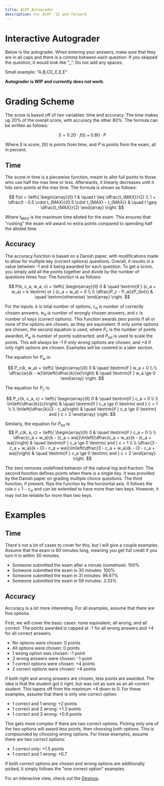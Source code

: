 ```yaml
---
title: ACOT Autograder
description: For ACOT '21 and forward
---
```



# Interactive Autograder

Below is the autograder.
When entering your answers, make sure that they are in all caps and there is a comma between each question.
If you skipped the question, it would look like ",,".
Do not add any spaces.

Small example: "A,B,CD,,E,E,E"

**Autograder is WIP and currently does not work.**

<Autograder/>
<p/>

# Grading Scheme

The score is based off of two variables: time and accuracy.
The time makes up 20% of the overall score, with accuracy the other 80%.
The formula can be written as follows:

$$
S = 0.20 \cdot f(t) + 0.80 \cdot P
$$

Where $S$ is score, $f(t)$ is points from time, and $P$ is points from the exam, all in percent.

## Time
The score in time is a piecewise function, meant to allot full points to those who use half the max time or less.
Afterwards, it linearly decreases until it hits zero points at the max time.
The formula is shown as follows: 

$$
f(x) = 
\left\{
	\begin{array}{ll}
			1 																															& \quad t \leq \dfrac{t_{MAX}}{2} \\
			1 + \dfrac{t - 0.5 \cdot t_{MAX}}{0.5 \cdot t_{MAX} - t_{MAX}} 	& \quad t \geq \dfrac{t_{MAX}}{2}
	\end{array}
\right.
$$

Where $t_{MAX}$ is the maximum time alloted for the exam.
This ensures that "rushing" the exam will award no extra points compared to spending half the alloted time.


## Accuracy

The accuracy function is based on a Danish paper, with modifications made to allow for multiple key (correct options) questions.
Overall, it results in a value between -1 and 4 being awarded for each question.
To get a score, you simply add all the points together and divide by the number of questions times four.
The function is as follows:

$$
P(k, c_a, w_a, c) = 
\left\{
	\begin{array}{ll}
			0 													& \quad \textrm{if } (c_a + w_a) = k \textrm{ or } (c_a + w_a) = 0 \\ \\
			\dfrac{P_c - P_w}{P_{tot}} 	& \quad \textrm{otherwise}
	\end{array}
\right.
$$

For the inputs: $k$ is total number of options, $c_a$ is number of correctly chosen answers, $w_a$ is number of wrongly chosen answers, and $c$ is number of keys (correct options).
This function awards zero points if all or none of the options are chosen, as they are equivalent.
If only some options are chosen, the second equation is used, where $P_c$ is the number of points awarded, $P_w$ is number of points subtracted, and $P_{tot}$ is used to scale the points.
This will always be -1 if only wrong options are chosen, and +4 if only right options are chosen.
Examples will be covered in a later section.

The equation for $P_w$ is:

$$
P_c(k, w_a) =
\left\{
	\begin{array}{ll}
			0 																									& \quad \textrm{if } w_a = 0 \\ \\
			\dfrac{w}{k - w}\ln\left(\dfrac{k}{w}\right) 				& \quad \textrm{if } w_a \ge 0
	\end{array}
\right.
$$

The equation for $P_c$ is:

$$
P_c(k, c_a, c) =
\left\{
	\begin{array}{ll}
			0 																	& \quad \textrm{if } c_a = 0 \\ \\
			\ln\left(\dfrac{k}{c}\right) 				& \quad \textrm{if } c_a \ge 0 \textrm{ and } c = 1 \\ \\
			\ln\left(\dfrac{k}{3 - c_a}\right)	& \quad \textrm{if } c_a \ge 0 \textrm{ and } c = 2
	\end{array}
\right.
$$

Similarly, the equation for $P_{tot}$ is:
$$
P_c(k, a, c) =
\left\{
	\begin{array}{ll}
			0 																	& \quad \textrm{if } c_a = 0 \\ \\
			\dfrac{c_a + w_a}{k - (c_a + wa)}\ln\left(\dfrac{c_a + w_a}{k - (c_a + wa)}\right) 				& \quad \textrm{if } c_a \ge 0 \textrm{ and } c = 1 \\ \\
			\dfrac{3 - c_a + w_a}{k - (3 - c_a + wa)}\ln\left(\dfrac{3 - c_a + w_a}{k - (3 - c_a + wa)}\right)	& \quad \textrm{if } c_a \ge 0 \textrm{ and } c = 2
	\end{array}
\right.
$$

The zero removes undefined behavior of the natural log and fraction.
The second function defines points when there is a single key.
It was provided by the Danish paper on grading multiple choice questions.
The third function, if present, flips the funciton by the horizontal axis.
It follows the rule $c + 1 - c_a$ and can be extended to have more than two keys.
However, it may not be reliable for more than two keys.

# Examples

## Time

There's not a lot of cases to cover for this, but I will give a couple examples.
Assume that the exam is 60 minutes long, meaning you get full credit if you turn it in within 30 minutes.

 - Someone submitted the exam after a minute (somehow): 100%
 - Someone submitted the exam in 30 minutes: 100%
 - Someone submitted the exam in 31 minutes: 96.67%
 - Someone submitted the exam in 59 minutes: 3.33%


## Accuracy

Accuracy is a lot more interesting.
For all examples, assume that there are five options.

First, we will cover the basic cases: none equivalent, all wrong, and all correct.
The points awarded is capped at -1 for all wrong answers and +4 for all correct answers.

 - No options were chosen: 0 points
 - All options were chosen: 0 points
 - 1 wrong option was chosen: -1 point
 - 2 wrong answers were chosen: -1 point
 - 1 correct options were chosen: +4 points
 - 2 correct options were chosen: +4 points

If both right and wrong answers are chosen, less points are awarded.
The idea is that the student got it right, but was not as sure as an all-correct student.
This tapers off from the maximum +4 down to 0.
For these examples, assume that there is only one correct option:

 - 1 correct and 1 wrong: +2 points
 - 1 correct and 2 wrong: +1.3 points
 - 1 correct and 3 wrong: +0.9 points

This gets more complex if there are two correct options.
Picking only one of the two options will award less points, then choosing both options.
This is compounded by choosing wrong options.
For these examples, assume there are two correct options:

 - 1 correct only: +1.5 points
 - 1 correct and 1 wrong: +0.7

If both correct options are chosen and wrong options are additionally picked, it simply follows the "one correct option" examples.

For an interactive view, check out the <a href="https://www.desmos.com/calculator/xzmzy4whuo" class="text-blue-400">Desmos</a>.
